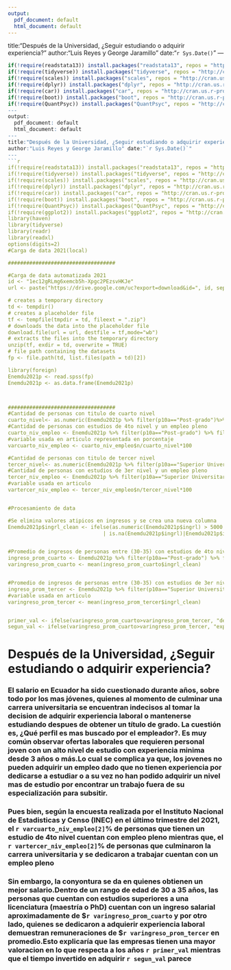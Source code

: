 ```yaml
---
output:
  pdf_document: default
  html_document: default
---
```

title:"Después de la Universidad, ¿Seguir estudiando o adquirir experiencia?"
author:"Luis Reyes y George Jaramillo" date:"`r Sys.Date()`"
---
```r
if(!require(readstata13)) install.packages("readstata13", repos = "http://cran.us.r-project.org")
if(!require(tidyverse)) install.packages("tidyverse", repos = "http://cran.us.r-project.org")
if(!require(scales)) install.packages("scales", repos = "http://cran.us.r-project.org")
if(!require(dplyr)) install.packages("dplyr", repos = "http://cran.us.r-project.org")
if(!require(car)) install.packages("car", repos = "http://cran.us.r-project.org")
if(!require(boot)) install.packages("boot", repos = "http://cran.us.r-project.org")
if(!require(QuantPsyc)) install.packages("QuantPsyc", repos = "http://cran.us.r-project.org")
---
output:
  pdf_document: default
  html_document: default
---
title:"Después de la Universidad, ¿Seguir estudiando o adquirir experiencia?"
author:"Luis Reyes y George Jaramillo" date:"`r Sys.Date()`"
---
```r
if(!require(readstata13)) install.packages("readstata13", repos = "http://cran.us.r-project.org")
if(!require(tidyverse)) install.packages("tidyverse", repos = "http://cran.us.r-project.org")
if(!require(scales)) install.packages("scales", repos = "http://cran.us.r-project.org")
if(!require(dplyr)) install.packages("dplyr", repos = "http://cran.us.r-project.org")
if(!require(car)) install.packages("car", repos = "http://cran.us.r-project.org")
if(!require(boot)) install.packages("boot", repos = "http://cran.us.r-project.org")
if(!require(QuantPsyc)) install.packages("QuantPsyc", repos = "http://cran.us.r-project.org")
if(!require(ggplot2)) install.packages("ggplot2", repos = "http://cran.us.r-project.org")
library(haven)
library(tidyverse)
library(readr)
library(readxl)
options(digits=2)
#Carga de data 2021(local)

###################################

#Carga de data automatizada 2021
id <- "1ec12gRLmg6xemcb5h-Xpgc2PEzsvHKJe"
url <- paste("https://drive.google.com/uc?export=download&id=", id, sep = "")

# creates a temporary directory
td <- tempdir()
# creates a placeholder file
tf <- tempfile(tmpdir = td, fileext = ".zip")
# downloads the data into the placeholder file
download.file(url = url, destfile = tf,mode="wb")
# extracts the files into the temporary directory
unzip(tf, exdir = td, overwrite = TRUE)
# file path containing the datasets
fp <- file.path(td, list.files(path = td)[2])

library(foreign)
Enemdu2021p <- read.spss(fp) 
Enemdu2021p <- as.data.frame(Enemdu2021p)



###################################
#Cantidad de personas con titulo de cuarto nivel
cuarto_nivel<- as.numeric(Enemdu2021p %>% filter(p10a=="Post-grado")%>% filter(between(as.numeric(p03),30,35)) %>% count(p10a))
#Cantidad de personas con estudios de 4to nivel y un empleo pleno
cuarto_niv_empleo <- Enemdu2021p %>% filter(p10a=="Post-grado") %>% filter(between(as.numeric(p03),30,35)) %>% filter(condact=="Adecuado") %>% count(p10a)
#variable usada en articulo representada en porcentaje
varcuarto_niv_empleo <- cuarto_niv_empleo$n/cuarto_nivel*100

#Cantidad de personas con titulo de tercer nivel
tercer_nivel<- as.numeric(Enemdu2021p %>% filter(p10a=="Superior Universitario")  %>% filter(between(as.numeric(p03),30,35)) %>% count(p10a))
#Cantidad de personas con estudios de 3er nivel y un empleo pleno
tercer_niv_empleo <- Enemdu2021p %>% filter(p10a=="Superior Universitario") %>%  filter(condact=="Adecuado") %>% filter(between(as.numeric(p03),30,35)) %>% count(p10a)
#variable usada en articulo
vartercer_niv_empleo <- tercer_niv_empleo$n/tercer_nivel*100


#Procesamiento de data

#Se elimina valores atipicos en ingresos y se crea una nueva columna
Enemdu2021p$ingrl_clean <- ifelse(as.numeric(Enemdu2021p$ingrl) > 5000
                               | is.na(Enemdu2021p$ingrl)|Enemdu2021p$ingrl=="No informa", NA, Enemdu2021p$ingrl)


#Promedio de ingresos de personas entre (30-35) con estudios de 4to nivel y un empleo pleno
ingreso_prom_cuarto <- Enemdu2021p %>% filter(p10a=="Post-grado") %>% filter(condact=="Adecuado") %>% filter(between(as.numeric(p03),30,35))
varingreso_prom_cuarto <- mean(ingreso_prom_cuarto$ingrl_clean)


#Promedio de ingresos de personas entre (30-35) con estudios de 3er nivel y un empleo pleno
ingreso_prom_tercer <- Enemdu2021p %>% filter(p10a=="Superior Universitario") %>% filter(condact=="Adecuado") %>% filter(between(as.numeric(p03), 30,35)) 
#variable usada en articulo
varingreso_prom_tercer <- mean(ingreso_prom_tercer$ingrl_clean)


primer_val <- ifelse(varingreso_prom_cuarto>varingreso_prom_tercer, "de estudio", "de experiencia")
segun_val <- ifelse(varingreso_prom_cuarto>varingreso_prom_tercer, "experiencia", "conocimientos")
```

# Después de la Universidad, ¿Seguir estudiando o adquirir experiencia?
### El salario en Ecuador ha sido cuestionado durante años, sobre todo por los mas jóvenes, quienes al momento de culminar una carrera universitaria se encuentran indecisos al tomar la decision de adquirir experiencia laboral o mantenerse estudiando despues de obtener un título de grado. La cuestión es, ¿Qué perfil es mas buscado por el empleador?. Es muy común observar ofertas laborales que requieren personal joven con un alto nivel de estudio con experiencia minima desde 3 años o más.Lo cual se complica ya que, los jovenes no pueden adquirir un empleo dado que no tienen experiencia por dedicarse a estudiar o a su vez no han podido adquirir un nivel mas de estudio por encontrar un trabajo fuera de su especialización para subsitir.
### Pues bien, según la encuesta realizada por el Instituto Nacional de Estadisticas y Censo (INEC) en el último trimestre del 2021, el `r varcuarto_niv_empleo[2]`% de personas que tienen un estudio de 4to nivel cuentan con empleo pleno mientras que, el `r vartercer_niv_empleo[2]`% de personas que culminaron la carrera universitaria y se dedicaron a trabajar cuentan con un empleo pleno
### Sin embargo, la conyontura se da en quienes obtienen un mejor salario.Dentro de un rango de edad de 30 a 35 años, las personas que cuentan con estudios superiores a una licenciatura (maestría o PhD) cuentan con un ingreso salarial aproximadamente de $`r varingreso_prom_cuarto` y por otro lado, quienes se dedicaron a adquierir experiencia laboral demuestran remuneraciones de $`r varingreso_prom_tercer` en promedio.Esto explicaría que las empresas tienen una mayor valoracion en lo que respecta a los años `r primer_val` mientras que el tiempo invertido en adquirir `r segun_val` parece 
